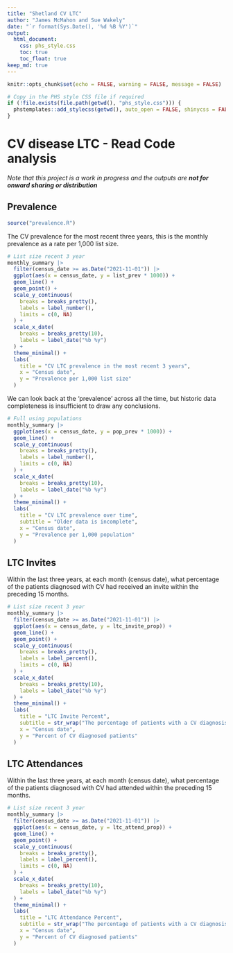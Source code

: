 ```yaml
---
title: "Shetland CV LTC"
author: "James McMahon and Sue Wakely"
date: "`r format(Sys.Date(), '%d %B %Y')`"
output: 
  html_document:
    css: phs_style.css
    toc: true
    toc_float: true
keep_md: true
---
```


```r
knitr::opts_chunk$set(echo = FALSE, warning = FALSE, message = FALSE)

# Copy in the PHS style CSS file if required
if (!file.exists(file.path(getwd(), "phs_style.css"))) {
  phstemplates::add_stylecss(getwd(), auto_open = FALSE, shinycss = FALSE)
}
```

# CV disease LTC - Read Code analysis

*Note that this project is a work in progress and the outputs are **not for onward sharing or distribution***

## Prevalence

```r
source("prevalence.R")
```

The CV prevalence for the most recent three years, this is the monthly prevalence as a rate per 1,000 list size.

```r
# List size recent 3 year
monthly_summary |>
  filter(census_date >= as.Date("2021-11-01")) |>
  ggplot(aes(x = census_date, y = list_prev * 1000)) +
  geom_line() +
  geom_point() +
  scale_y_continuous(
    breaks = breaks_pretty(),
    labels = label_number(),
    limits = c(0, NA)
  ) +
  scale_x_date(
    breaks = breaks_pretty(10),
    labels = label_date("%b %y")
  ) +
  theme_minimal() +
  labs(
    title = "CV LTC prevalence in the most recent 3 years",
    x = "Census date",
    y = "Prevalence per 1,000 list size"
  )
```

We can look back at the 'prevalence' across all the time, but historic data completeness is insufficient to draw any conclusions.

```r
# Full using populations
monthly_summary |>
  ggplot(aes(x = census_date, y = pop_prev * 1000)) +
  geom_line() +
  scale_y_continuous(
    breaks = breaks_pretty(),
    labels = label_number(),
    limits = c(0, NA)
  ) +
  scale_x_date(
    breaks = breaks_pretty(10),
    labels = label_date("%b %y")
  ) +
  theme_minimal() +
  labs(
    title = "CV LTC prevalence over time",
    subtitle = "Older data is incomplete",
    x = "Census date",
    y = "Prevalence per 1,000 population"
  )
```

## LTC Invites

Within the last three years, at each month (census date), what percentage of the patients diagnosed with CV had received an invite within the preceding 15 months.

```r
# List size recent 3 year
monthly_summary |>
  filter(census_date >= as.Date("2021-11-01")) |>
  ggplot(aes(x = census_date, y = ltc_invite_prop)) +
  geom_line() +
  geom_point() +
  scale_y_continuous(
    breaks = breaks_pretty(),
    labels = label_percent(),
    limits = c(0, NA)
  ) +
  scale_x_date(
    breaks = breaks_pretty(10),
    labels = label_date("%b %y")
  ) +
  theme_minimal() +
  labs(
    title = "LTC Invite Percent",
    subtitle = str_wrap("The percentage of patients with a CV diagnosis who had an Invite in the 15 months preceding the census date", width = 50),
    x = "Census date",
    y = "Percent of CV diagnosed patients"
  )
```

## LTC Attendances

Within the last three years, at each month (census date), what percentage of the patients diagnosed with CV had attended within the preceding 15 months.

```r
# List size recent 3 year
monthly_summary |>
  filter(census_date >= as.Date("2021-11-01")) |>
  ggplot(aes(x = census_date, y = ltc_attend_prop)) +
  geom_line() +
  geom_point() +
  scale_y_continuous(
    breaks = breaks_pretty(),
    labels = label_percent(),
    limits = c(0, NA)
  ) +
  scale_x_date(
    breaks = breaks_pretty(10),
    labels = label_date("%b %y")
  ) +
  theme_minimal() +
  labs(
    title = "LTC Attendance Percent",
    subtitle = str_wrap("The percentage of patients with a CV diagnosis who had an Attendance in the 15 months preceding the census date", width = 50),
    x = "Census date",
    y = "Percent of CV diagnosed patients"
  )
```

